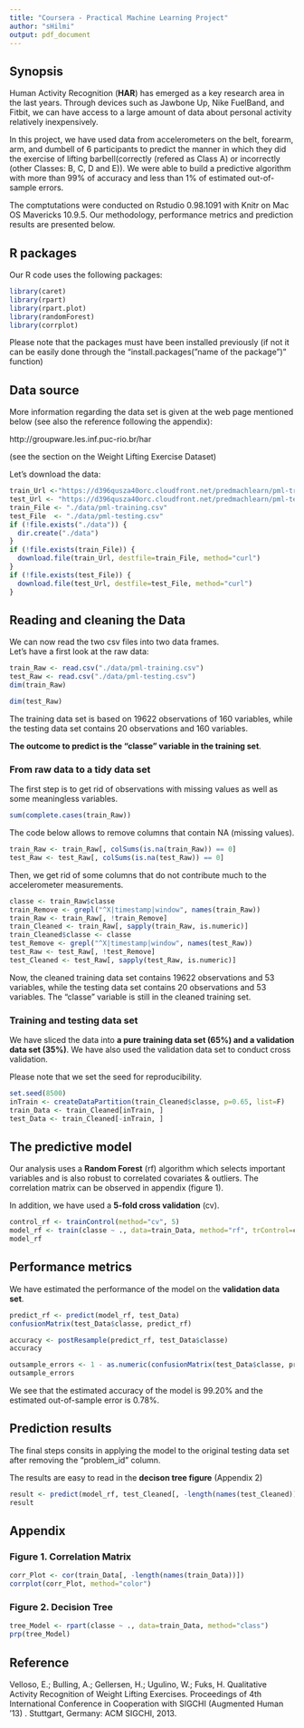 ```yaml
---
title: "Coursera - Practical Machine Learning Project"
author: "sHilmi"
output: pdf_document
---
```


## Synopsis  

Human Activity Recognition (**HAR**) has emerged as a key research area in the last years. Through devices such as Jawbone Up, Nike FuelBand, and Fitbit, we can have access to a large amount of data about personal activity relatively inexpensively.

In this project, we have used data from accelerometers on the belt, forearm, arm, and dumbell of 6 participants to predict the manner in which they did the exercise of lifting barbell(correctly (refered as Class A) or incorrectly (other Classes: B, C, D and E)). We were able to build a predictive algorithm with more than 99% of accuracy and less than 1% of estimated out-of-sample errors.

The comptutations were conducted on Rstudio 0.98.1091 with Knitr on Mac OS Mavericks 10.9.5. Our methodology, performance metrics and prediction results are presented below.

## R packages

Our R code uses the following packages:

```r
library(caret)
library(rpart)
library(rpart.plot)
library(randomForest)
library(corrplot)
```

Please note that the packages must have been installed previously (if not it can be easily done through the "install.packages("name of the package")" function)

## Data source

More information regarding the data set is given at the web page mentioned below (see also the  reference following the appendix):

 http://groupware.les.inf.puc-rio.br/har 
 
 (see the section on the Weight Lifting Exercise Dataset)

Let's download the data:
```r
train_Url <-"https://d396qusza40orc.cloudfront.net/predmachlearn/pml-training.csv"
test_Url <- "https://d396qusza40orc.cloudfront.net/predmachlearn/pml-testing.csv"
train_File <- "./data/pml-training.csv"
test_File  <- "./data/pml-testing.csv"
if (!file.exists("./data")) {
  dir.create("./data")
}
if (!file.exists(train_File)) {
  download.file(train_Url, destfile=train_File, method="curl")
}
if (!file.exists(test_File)) {
  download.file(test_Url, destfile=test_File, method="curl")
}
```

## Reading and cleaning the Data
We can now read the two csv files into two data frames.  
Let's have a first look at the raw data:

```r
train_Raw <- read.csv("./data/pml-training.csv")
test_Raw <- read.csv("./data/pml-testing.csv")
dim(train_Raw)
```

```r
dim(test_Raw)
```

The training data set is based on 19622 observations of 160 variables, while the testing data set contains 20 observations and 160 variables. 

**The outcome to predict is the "classe" variable in the training set**. 

### From raw data to a tidy data set

The first step is to get rid of observations with missing values as well as some meaningless variables.

```r
sum(complete.cases(train_Raw))
```

The code below allows to remove columns that contain NA (missing values).

```r
train_Raw <- train_Raw[, colSums(is.na(train_Raw)) == 0] 
test_Raw <- test_Raw[, colSums(is.na(test_Raw)) == 0] 
```

Then, we get rid of some columns that do not contribute much to the accelerometer measurements.

```r
classe <- train_Raw$classe
train_Remove <- grepl("^X|timestamp|window", names(train_Raw))
train_Raw <- train_Raw[, !train_Remove]
train_Cleaned <- train_Raw[, sapply(train_Raw, is.numeric)]
train_Cleaned$classe <- classe
test_Remove <- grepl("^X|timestamp|window", names(test_Raw))
test_Raw <- test_Raw[, !test_Remove]
test_Cleaned <- test_Raw[, sapply(test_Raw, is.numeric)]
```

Now, the cleaned training data set contains 19622 observations and 53 variables, while the testing data set contains 20 observations and 53 variables. The "classe" variable is still in the cleaned training set.

### Training and testing data set

We have sliced the data into **a pure training data set (65%) and a validation data set (35%)**. We have also used the validation data set to conduct cross validation.

Please note that we set the seed for reproducibility.

```r
set.seed(8500) 
inTrain <- createDataPartition(train_Cleaned$classe, p=0.65, list=F)
train_Data <- train_Cleaned[inTrain, ]
test_Data <- train_Cleaned[-inTrain, ]
```

## The predictive model

Our analysis uses a **Random Forest** (rf) algorithm which selects important variables and is also robust to correlated covariates & outliers. The correlation matrix can be observed in appendix (figure 1).

In addition, we have used a **5-fold cross validation** (cv).  

```r
control_rf <- trainControl(method="cv", 5)
model_rf <- train(classe ~ ., data=train_Data, method="rf", trControl=control_rf, ntree=150)
model_rf
```

## Performance metrics

We have estimated the performance of the model on the **validation data set**.  

```r
predict_rf <- predict(model_rf, test_Data)
confusionMatrix(test_Data$classe, predict_rf)
```

```r
accuracy <- postResample(predict_rf, test_Data$classe)
accuracy
```
```r
outsample_errors <- 1 - as.numeric(confusionMatrix(test_Data$classe, predict_rf)$overall[1])
outsample_errors
```

We see that the estimated accuracy of the model is 99.20% and the estimated out-of-sample error is 0.78%.

## Prediction results
The final steps consits in applying the model to the original testing data set after removing the "problem_id" column. 

The results are easy to read in the **decison tree figure** (Appendix 2)

```r
result <- predict(model_rf, test_Cleaned[, -length(names(test_Cleaned))])
result
```

## Appendix

### Figure 1. Correlation Matrix   

```r
corr_Plot <- cor(train_Data[, -length(names(train_Data))])
corrplot(corr_Plot, method="color")
```

### Figure 2. Decision Tree 

```r
tree_Model <- rpart(classe ~ ., data=train_Data, method="class")
prp(tree_Model) 
```

## Reference

Velloso, E.; Bulling, A.; Gellersen, H.; Ugulino, W.; Fuks, H. Qualitative Activity Recognition of Weight Lifting Exercises. Proceedings of 4th International Conference in Cooperation with SIGCHI (Augmented Human '13) . Stuttgart, Germany: ACM SIGCHI, 2013.


